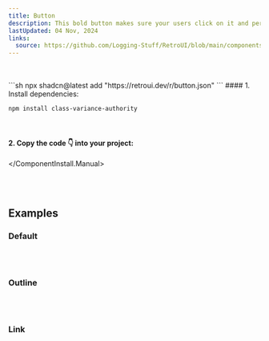 ```yaml
---
title: Button
description: This bold button makes sure your users click on it and perform the actions you want! 🚀
lastUpdated: 04 Nov, 2024
links:
  source: https://github.com/Logging-Stuff/RetroUI/blob/main/components/ui/Buttons/Button.tsx
---
```


<ComponentShowcase name="button-style-default" />
<br />
<br />

<ComponentInstall>
  <ComponentInstall.Cli>
    ```sh
npx shadcn@latest add "https://retroui.dev/r/button.json"
    ```
  </ComponentInstall.Cli>
  <ComponentInstall.Manual>
#### 1. Install dependencies:

```sh
npm install class-variance-authority
```

<br />

#### 2. Copy the code 👇 into your project:

<ComponentSource name="button" />

  </ComponentInstall.Manual>
</ComponentInstall>

<br />
<br />

## Examples

### Default

<ComponentShowcase name="button-style-default" />
<br />
<br />

### Outline

<ComponentShowcase name="button-style-outline" />
<br />
<br />

### Link

<ComponentShowcase name="button-style-link" />
